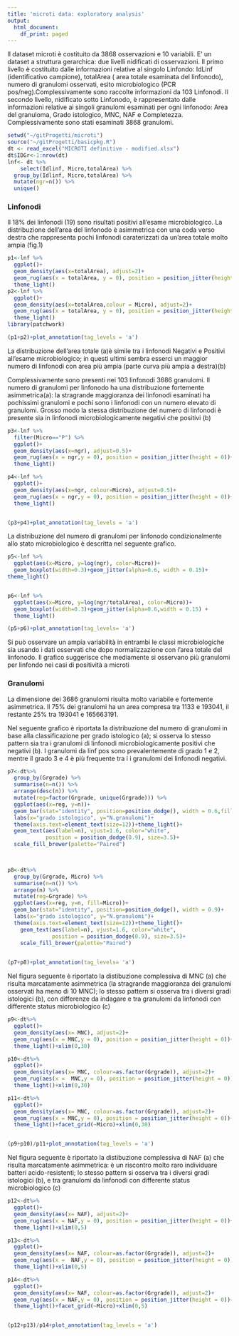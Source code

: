 ```yaml
---
title: 'microti data: exploratory analysis'
output:
  html_document:
    df_print: paged
---
```


Il dataset microti è costituito da 3868 osservazioni e 10 variabili.
E' un dataset a struttura gerarchica: due livelli nidificati di osservazioni.
Il primo livello è costituito dalle informazioni relative al singolo Linfondo:
IdLinf (identificativo campione), totalArea ( area totale esaminata del linfonodo), numero di granulomi osservati, esito microbiologico (PCR pos/neg).Complessivamente sono raccolte informazioni da 103 Linfonodi. 
Il secondo livello, nidificato sotto Linfonodo, è rappresentato dalle informazioni relative ai singoli granulomi esaminati per ogni linfonodo: Area del granuloma, Grado istologico, MNC, NAF e Completezza. Complessivamente sono stati esaminati 3868 granulomi. 


```r
setwd("~/gitProgetti/microti")
source("~/gitProgetti/basicpkg.R")
dt <- read_excel("MICROTI definitive - modified.xlsx")
dt$IDGr<-1:nrow(dt)
lnf<- dt %>% 
    select(Idlinf, Micro,totalArea) %>% 
  group_by(Idlinf, Micro,totalArea) %>% 
  mutate(ngr=n()) %>% 
  unique()
```
### Linfonodi

Il 18% dei linfonodi (19) sono risultati positivi all'esame microbiologico.
La distribuzione dell'area del linfonodo è  asimmetrica con una coda verso destra che rappresenta pochi linfonodi caraterizzati da un'area totale molto ampia (fig.1)

```r
p1<-lnf %>% 
  ggplot()+
  geom_density(aes(x=totalArea), adjust=2)+
  geom_rug(aes(x = totalArea, y = 0), position = position_jitter(height = 0))+
  theme_light()
p2<-lnf %>% 
  ggplot()+
  geom_density(aes(x=totalArea,colour = Micro), adjust=2)+
  geom_rug(aes(x = totalArea, y = 0), position = position_jitter(height = 0))+
  theme_light()
library(patchwork)

(p1+p2)+plot_annotation(tag_levels = 'a')

```

La distribuzione dell'area totale (a)è simile tra i linfonodi Negativi e Positivi all'esame microbiologico; in questi ultimi sembra esserci un maggior numero di linfonodi con area più ampia (parte curva più ampia a destra)(b)

Complessivamente sono presenti nei 103 linfonodi 3686 granulomi. Il numero di granulomi per linfonodo ha una distribuzione fortemente asimmetrica(a): la stragrande maggioranza dei linfonodi esaminati ha pochissimi granulomi e pochi sono i linfonodi con un numero elevato di granulomi. 
Grosso modo la stessa distribuzione del numero di linfonodi è presente sia in linfonodi microbiologicamente negativi che positivi (b) 

```r
p3<-lnf %>% 
  filter(Micro=="P") %>% 
  ggplot()+
  geom_density(aes(x=ngr), adjust=0.5)+
  geom_rug(aes(x = ngr,y = 0), position = position_jitter(height = 0))+
  theme_light()

p4<-lnf %>% 
  ggplot()+
  geom_density(aes(x=ngr, colour=Micro), adjust=0.5)+
  geom_rug(aes(x = ngr,y = 0), position = position_jitter(height = 0))+
  theme_light()


(p3+p4)+plot_annotation(tag_levels = 'a')

```

La distribuzione del  numero di granulomi per linfonodo condizionalmente allo stato microbiologico è descritta nel seguente grafico. 

```r
p5<-lnf %>% 
  ggplot(aes(x=Micro, y=log(ngr), color=Micro))+
  geom_boxplot(width=0.3)+geom_jitter(alpha=0.6, width = 0.15)+
theme_light()


p6<-lnf %>% 
  ggplot(aes(x=Micro, y=log(ngr/totalArea), color=Micro))+
  geom_boxplot(width=0.3)+geom_jitter(alpha=0.6,width = 0.15) +
  theme_light()

(p5+p6)+plot_annotation(tag_levels= 'a')
```

Si può osservare un ampia variabilità in entrambi le classi  microbiologiche sia usando i dati osservati che dopo normalizzazione con l'area totale del linfonodo. Il grafico suggerisce che mediamente si osservano più granulomi per linfondo nei  casi di positività a microti

### Granulomi
La dimensione dei 3686 granulomi risulta molto variabile e fortemente asimmetrica. Il 75% dei granulomi ha un area compresa tra 1133 e 193041, il restante 25% tra 193041 e 165663191. 

Nel seguente grafico è riportata la distribuzione del numero di granulomi in base alla classificazione per grado istologico (a); si osserva lo stesso pattern sia tra i granulomi di linfonodi microbiologicamente positivi che negativi (b). 
I granulomi da linf pos sono prevalentemente di grado 1 e 2, mentre il grado 3 e 4 è più frequente tra i i granulomi dei linfonodi negativi.
```r
p7<-dt%>% 
  group_by(Grgrade) %>% 
  summarise(n=n()) %>% 
  arrange(desc(n)) %>% 
  mutate(reg=factor(Grgrade, unique(Grgrade))) %>% 
  ggplot(aes(x=reg, y=n))+
  geom_bar(stat="identity", position=position_dodge(), width = 0.6,fill="steelblue")+
  labs(x="grado istologico", y="N.granulomi")+
  theme(axis.text=element_text(size=12))+theme_light()+
  geom_text(aes(label=n), vjust=1.6, color="white",
            position = position_dodge(0.9), size=3.5)+
  scale_fill_brewer(palette="Paired")
  


p8<-dt%>% 
  group_by(Grgrade, Micro) %>% 
  summarise(n=n()) %>% 
  arrange(n) %>% 
  mutate(reg=Grgrade) %>% 
  ggplot(aes(x=reg, y=n, fill=Micro))+
  geom_bar(stat="identity", position=position_dodge(), width = 0.9)+
  labs(x="grado istologico", y="N.granulomi")+
  theme(axis.text=element_text(size=12))+theme_light()+
    geom_text(aes(label=n), vjust=1.6, color="white",
              position = position_dodge(0.9), size=3.5)+
    scale_fill_brewer(palette="Paired")
  

(p7+p8)+plot_annotation(tag_levels= 'a') 

```

Nel figura seguente è riportato la distibuzione complessiva di MNC (a) che risulta marcatamente asimmetrica (la stragrande maggioranza dei granulomi osservati ha meno di 10 MNC); lo stesso pattern si osserva tra i diversi gradi istologici (b), con differenze da indagare e tra granulomi da linfonodi con differente status microbiologico (c)

```r
p9<-dt%>% 
  ggplot()+
  geom_density(aes(x= MNC), adjust=2)+
  geom_rug(aes(x = MNC,y = 0), position = position_jitter(height = 0))+
  theme_light()+xlim(0,30)

p10<-dt%>% 
  ggplot()+
  geom_density(aes(x= MNC, colour=as.factor(Grgrade)), adjust=2)+
  geom_rug(aes(x =  MNC,y = 0), position = position_jitter(height = 0))+
  theme_light()+xlim(0,30)

p11<-dt%>% 
  ggplot()+
  geom_density(aes(x= MNC, colour=as.factor(Grgrade)), adjust=2)+
  geom_rug(aes(x = MNC,y = 0), position = position_jitter(height = 0))+
  theme_light()+facet_grid(~Micro)+xlim(0,30)


(p9+p10)/p11+plot_annotation(tag_levels = 'a')

```

Nel figura seguente è riportato la distibuzione complessiva di NAF (a) che risulta marcatamente asimmetrica: è un riscontro molto raro individuare batteri acido-resistenti; lo stesso pattern si osserva tra i diversi gradi istologici (b),  e tra granulomi da linfonodi con differente status microbiologico (c)
```r
p12<-dt%>% 
  ggplot()+
  geom_density(aes(x= NAF), adjust=2)+
  geom_rug(aes(x = NAF,y = 0), position = position_jitter(height = 0))+
  theme_light()+xlim(0,5)

p13<-dt%>% 
  ggplot()+
  geom_density(aes(x= NAF, colour=as.factor(Grgrade)), adjust=2)+
  geom_rug(aes(x =  NAF,y = 0), position = position_jitter(height = 0))+
  theme_light()+xlim(0,5)

p14<-dt%>% 
  ggplot()+
  geom_density(aes(x= NAF, colour=as.factor(Grgrade)), adjust=2)+
  geom_rug(aes(x = NAF,y = 0), position = position_jitter(height = 0))+
  theme_light()+facet_grid(~Micro)+xlim(0,5)


(p12+p13)/p14+plot_annotation(tag_levels = 'a')

```


